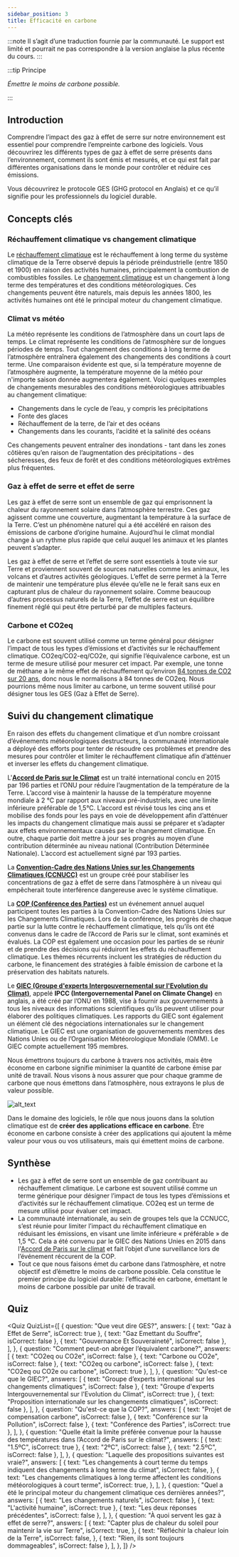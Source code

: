 ```yaml
---
sidebar_position: 3
title: Efficacité en carbone
---
```



:::note
Il s’agit d’une traduction fournie par la communauté. Le support est limité et pourrait ne pas correspondre à la version anglaise la plus récente du cours.
:::

:::tip Principe

_Émettre le moins de carbone possible._

:::

## Introduction

Comprendre l’impact des gaz à effet de serre sur notre environnement est essentiel pour comprendre l’empreinte carbone des logiciels. Vous découvrirez les différents types de gaz à effet de serre présents dans l’environnement, comment ils sont émis et mesurés, et ce qui est fait par différentes organisations dans le monde pour contrôler et réduire ces émissions.

Vous découvrirez le protocole GES (GHG protocol en Anglais) et ce qu’il signifie pour les professionnels du logiciel durable.

## Concepts clés

### Réchauffement climatique vs changement climatique

Le [réchauffement climatique](https://climate.nasa.gov/global-warming-vs-climate-change/) est le réchauffement à long terme du système climatique de la Terre observé depuis la période préindustrielle (entre 1850 et 1900) en raison des activités humaines, principalement la combustion de combustibles fossiles. Le [changement climatique](https://climate.nasa.gov/global-warming-vs-climate-change/) est un changement à long terme des températures et des conditions météorologiques. Ces changements peuvent être naturels, mais depuis les années 1800, les activités humaines ont été le principal moteur du changement climatique.

### Climat vs météo

La météo représente les conditions de l’atmosphère dans un court laps de temps. Le climat représente les conditions de l’atmosphère sur de longues périodes de temps. Tout changement des conditions à long terme de l’atmosphère entraînera également des changements des conditions à court terme. Une comparaison évidente est que, si la température moyenne de l’atmosphère augmente, la température moyenne de la météo pour n'importe saison donnée augmentera également. Voici quelques exemples de changements mesurables des conditions météorologiques attribuables au changement climatique:

- Changements dans le cycle de l’eau, y compris les précipitations
- Fonte des glaces
- Réchauffement de la terre, de l’air et des océans
- Changements dans les courants, l’acidité et la salinité des océans

Ces changements peuvent entraîner des inondations - tant dans les zones côtières qu’en raison de l’augmentation des précipitations - des sécheresses, des feux de forêt et des conditions météorologiques extrêmes plus fréquentes.

### Gaz à effet de serre et effet de serre

Les gaz à effet de serre sont un ensemble de gaz qui emprisonnent la chaleur du rayonnement solaire dans l’atmosphère terrestre. Ces gaz agissent comme une couverture, augmentant la température à la surface de la Terre. C’est un phénomène naturel qui a été accéléré en raison des émissions de carbone d’origine humaine. Aujourd’hui le climat mondial change à un rythme plus rapide que celui auquel les animaux et les plantes peuvent s’adapter.

Les gaz à effet de serre et l’effet de serre sont essentiels à toute vie sur Terre et proviennent souvent de sources naturelles comme les animaux, les volcans et d’autres activités géologiques. L’effet de serre permet à la Terre de maintenir une température plus élevée qu’elle ne le ferait sans eux en capturant plus de chaleur du rayonnement solaire. Comme beaucoup d’autres processus naturels de la Terre, l’effet de serre est un équilibre finement réglé qui peut être perturbé par de multiples facteurs.

### Carbone et CO2eq

Le carbone est souvent utilisé comme un terme général pour désigner l’impact de tous les types d’émissions et d’activités sur le réchauffement climatique. CO2eq/CO2-eq/CO2e, qui signifie l’équivalence carbone, est un terme de mesure utilisé pour mesurer cet impact. Par exemple, une tonne de méthane a le même effet de réchauffement qu’environ [84 tonnes de CO2 sur 20 ans](https://energy.ec.europa.eu/topics/oil-gas-and-coal/methane-emissions_fr), donc nous le normalisons à 84 tonnes de CO2eq. Nous pourrions même nous limiter au carbone, un terme souvent utilisé pour désigner tous les GES (Gaz à Effet de Serre).

## Suivi du changement climatique

En raison des effets du changement climatique et d’un nombre croissant d’événements météorologiques destructeurs, la communauté internationale a déployé des efforts pour tenter de résoudre ces problèmes et prendre des mesures pour contrôler et limiter le réchauffement climatique afin d’atténuer et inverser les effets du changement climatique.

L'[**Accord de Paris sur le Climat**](https://unfccc.int/fr/a-propos-des-ndcs/l-accord-de-paris) est un traité international conclu en 2015 par 196 parties et l’ONU pour réduire l’augmentation de la température de la Terre. L’accord vise à maintenir la hausse de la température moyenne mondiale à 2 °C par rapport aux niveaux pré-industriels, avec une limite inférieure préférable de 1,5°C. L’accord est révisé tous les cinq ans et mobilise des fonds pour les pays en voie de développement afin d’atténuer les impacts du changement climatique mais aussi se préparer et s’adapter aux effets environnementaux causés par le changement climatique. En outre, chaque partie doit mettre à jour ses progrès au moyen d’une contribution déterminée au niveau national (Contribution Déterminée Nationale). L’accord est actuellement signé par 193 parties.

La [**Convention-Cadre des Nations Unies sur les Changements Climatiques (CCNUCC)**](https://unfccc.int/fr/processus-et-reunions/qu-est-ce-que-la-ccnucc-la-convention-cadre-des-nations-unies-sur-les-changements-climatiques) est un groupe créé pour stabiliser les concentrations de gaz à effet de serre dans l’atmosphère à un niveau qui empêcherait toute interférence dangereuse avec le système climatique.

La [**COP (Conférence des Parties)**](https://unfccc.int/fr/process/bodies/supreme-bodies/conference-of-the-parties-cop) est un événement annuel auquel participent toutes les parties à la Convention-Cadre des Nations Unies sur les Changements Climatiques. Lors de la conférence, les progrès de chaque partie sur la lutte contre le réchauffement climatique, tels qu’ils ont été convenus dans le cadre de l’Accord de Paris sur le climat, sont examinés et évalués. La COP est également une occasion pour les parties de se réunir et de prendre des décisions qui réduiront les effets du réchauffement climatique. Les thèmes récurrents incluent les stratégies de réduction du carbone, le financement des stratégies à faible émission de carbone et la préservation des habitats naturels.

Le [**GIEC (Groupe d'experts Intergouvernemental sur l'Evolution du Climat)**](https://www.ipcc.ch/languages-2/francais/), appelé **IPCC (Intergovernemental Panel on Climate Change)** en anglais, a été créé par l’ONU en 1988, vise à fournir aux gouvernements à tous les niveaux des informations scientifiques qu’ils peuvent utiliser pour élaborer des politiques climatiques. Les rapports du GIEC sont également un élément clé des négociations internationales sur le changement climatique. Le GIEC est une organisation de gouvernements membres des Nations Unies ou de l’Organisation Météorologique Mondiale (OMM). Le GIEC compte actuellement 195 membres.

Nous émettrons toujours du carbone à travers nos activités, mais être économe en carbone signifie minimiser la quantité de carbone émise par unité de travail. Nous visons à nous assurer que pour chaque gramme de carbone que nous émettons dans l’atmosphère, nous extrayons le plus de valeur possible.

![alt_text](./images/02_monitoring_climate_change.png "image_tooltip")

Dans le domaine des logiciels, le rôle que nous jouons dans la solution climatique est de **créer des applications efficace en carbone**. Être économe en carbone consiste à créer des applications qui ajoutent la même valeur pour vous ou vos utilisateurs, mais qui émettent moins de carbone.

## Synthèse

- Les gaz à effet de serre sont un ensemble de gaz contribuant au réchauffement climatique. Le carbone est souvent utilisé comme un terme générique pour désigner l’impact de tous les types d’émissions et d’activités sur le réchauffement climatique. CO2eq est un terme de mesure utilisé pour évaluer cet impact.
- La communauté internationale, au sein de groupes tels que la CCNUCC, s’est réunie pour limiter l’impact du réchauffement climatique en réduisant les émissions, en visant une limite inférieure « préférable » de 1,5 °C. Cela a été convenu par le GIEC des Nations Unies en 2015 dans l'[Accord de Paris sur le climat](https://unfccc.int/fr/a-propos-des-ndcs/l-accord-de-paris) et fait l’objet d’une surveillance lors de l’événement réccurent de la COP.
- Tout ce que nous faisons émet du carbone dans l’atmosphère, et notre objectif est d’émettre le moins de carbone possible. Cela constitue le premier principe du logiciel durable: l’efficacité en carbone, émettant le moins de carbone possible par unité de travail.

## Quiz

<Quiz
  QuizList={[
    {
      question: "Que veut dire GES?",
      answers: [
        { text: "Gaz à Effet de Serre", isCorrect: true },
        { text: "Gaz Emettant du Souffre", isCorrect: false },
        { text: "Gouvernance Et Souveraineté", isCorrect: false },
      ],
    },
    {
      question: "Comment peut-on abréger l’équivalent carbone?",
      answers: [
        { text: "CO2eq ou CO2e", isCorrect: false },
        { text: "Carbone ou CO2e", isCorrect: false },
        { text: "CO2eq ou carbone", isCorrect: false },
        { text: "CO2eq ou CO2e ou carbone", isCorrect: true },
      ],
    },
    {
      question: "Qu'est-ce que le GIEC?",
      answers: [
        { text: "Groupe d’experts international sur les changements climatiques", isCorrect: false },
        { text: "Groupe d'experts Intergouvernemental sur l'Evolution du Climat", isCorrect: true },
        { text: "Proposition internationale sur les changements climatiques", isCorrect: false },
      ],
    },
    {
      question: "Qu'est-ce que la COP?",
      answers: [
        { text: "Projet de compensation carbone", isCorrect: false },
        { text: "Conférence sur la Pollution", isCorrect: false },
        { text: "Conférence des Parties", isCorrect: true },
      ],
    },
    {
      question:
        "Quelle était la limite préférée convenue pour la hausse des températures dans l’Accord de Paris sur le climat?",
      answers: [
        { text: "1.5ºC", isCorrect: true },
        { text: "2ºC", isCorrect: false },
        { text: "2.5ºC", isCorrect: false },
      ],
    },
    {
      question: "Laquelle des propositions suivantes est vraie?",
      answers: [
        {
          text: "Les changements à court terme du temps indiquent des changements à long terme du climat",
          isCorrect: false,
        },
        {
          text: "Les changements climatiques à long terme affectent les conditions météorologiques à court terme",
          isCorrect: true,
        },
      ],
    },
    {
      question:
        "Quel a été le principal moteur du changement climatique ces dernières années?",
      answers: [
        { text: "Les changements naturels", isCorrect: false },
        { text: "L'activité humaine", isCorrect: true },
        { text: "Les deux réponses précédentes", isCorrect: false },
      ],
    },
    {
      question: "À quoi servent les gaz à effet de serre?",
      answers: [
        {
          text: "Capter plus de chaleur du soleil pour maintenir la vie sur Terre",
          isCorrect: true,
        },
        {
          text: "Réfléchir la chaleur loin de la Terre",
          isCorrect: false,
        },
        { text: "Rien, ils sont toujours dommageables", isCorrect: false },
      ],
    },
  ]}
/>
